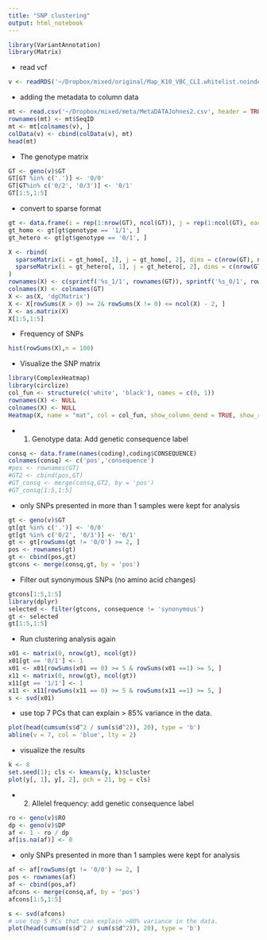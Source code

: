 ```yaml
---
title: "SNP clustering"
output: html_notebook
---
```


```r
library(VariantAnnotation)
library(Matrix)
```

* read vcf 
```r
v <- readRDS('~/Dropbox/mixed/original/Map_K10_VBC_CLI.whitelist.noindel.rds')
```

* adding the metadata to column data
```r
mt <- read.csv('~/Dropbox/mixed/meta/MetaDATAJohnes2.csv', header = TRUE)
rownames(mt) <- mt$SeqID
mt <- mt[colnames(v), ]
colData(v) <- cbind(colData(v), mt)
head(mt)
```
* The genotype matrix 
```r
GT <- geno(v)$GT
GT[GT %in% c('.')] <- '0/0'
GT[GT%in% c('0/2', '0/3')] <- '0/1'
GT[1:5,1:5]
```
* convert to sparse format
```r
gt <- data.frame(i = rep(1:nrow(GT), ncol(GT)), j = rep(1:ncol(GT), each = nrow(GT)), genotype = c(GT))
gt_homo <- gt[gt$genotype == '1/1', ]
gt_hetero <- gt[gt$genotype == '0/1', ]

X <- rbind(
  sparseMatrix(i = gt_homo[, 1], j = gt_homo[, 2], dims = c(nrow(GT), ncol(GT))),
  sparseMatrix(i = gt_hetero[, 1], j = gt_hetero[, 2], dims = c(nrow(GT), ncol(GT)))
)
rownames(X) <- c(sprintf('%s_1/1', rownames(GT)), sprintf('%s_0/1', rownames(GT)))
colnames(X) <- colnames(GT)
X <- as(X, 'dgCMatrix')
X <- X[rowSums(X > 0) >= 2& rowSums(X != 0) <= ncol(X) - 2, ]
X <- as.matrix(X)
X[1:5,1:5]
```
* Frequency of SNPs
```r
hist(rowSums(X),n = 100)
```


* Visualize the SNP matrix
```r
library(ComplexHeatmap)
library(circlize)
col_fun <- structure(c('white', 'black'), names = c(0, 1))
rownames(X) <- NULL
colnames(X) <- NULL
Heatmap(X, name = "mat", col = col_fun, show_column_dend = TRUE, show_row_dend = TRUE)
```
* 1. Genotype data: Add genetic consequence label 
```r
consq <- data.frame(names(coding),coding$CONSEQUENCE)
colnames(consq) <- c('pos','consequence')
#pos <- rownames(GT)
#GT2 <- cbind(pos,GT)
#GT_consq <- merge(consq,GT2, by = 'pos')
#GT_consq[1:5,1:5]
```
* only SNPs presented in more than 1 samples were kept for analysis
```r
gt <- geno(v)$GT
gt[gt %in% c('.')] <- '0/0'
gt[gt %in% c('0/2', '0/3')] <- '0/1'
gt <- gt[rowSums(gt != '0/0') >= 2, ]
pos <- rownames(gt)
gt <- cbind(pos,gt)
gtcons <- merge(consq,gt, by = 'pos')
```
* Filter out synonymous SNPs (no amino acid changes)
```r
gtcons[1:5,1:5]
library(dplyr)
selected <- filter(gtcons, consequence != 'synonymous')
gt <- selected
gt[1:5,1:5]
```
* Run clustering analysis again
```r
x01 <- matrix(0, nrow(gt), ncol(gt))
x01[gt == '0/1'] <- 1
x01 <- x01[rowSums(x01 == 0) >= 5 & rowSums(x01 ==1) >= 5, ]
x11 <- matrix(0, nrow(gt), ncol(gt))
x11[gt == '1/1'] <- 1
x11 <- x11[rowSums(x11 == 0) >= 5 & rowSums(x11 ==1) >= 5, ]
s <- svd(x01)
```
* use top 7 PCs that can explain > 85% variance in the data. 
```r
plot(head(cumsum(s$d^2 / sum(s$d^2)), 20), type = 'b')
abline(v = 7, col = 'blue', lty = 2)
```
* visualize the results
```r
k <- 8
set.seed(1); cls <- kmeans(y, k)$cluster
plot(y[, 1], y[, 2], pch = 21, bg = cls)
```
* 2. Allelel frequency: add genetic consequence label 
```r
ro <- geno(v)$RO
dp <- geno(v)$DP
af <- 1 - ro / dp 
af[is.na(af)] <- 0
```
* only SNPs presented in more than 1 samples were kept for analysis
```r
af <- af[rowSums(gt != '0/0') >= 2, ]
pos <- rownames(af)
af <- cbind(pos,af)
afcons <- merge(consq,af, by = 'pos')
afcons[1:5,1:5]

s <- svd(afcons)
# use top 5 PCs that can explain >80% variance in the data. 
plot(head(cumsum(s$d^2 / sum(s$d^2)), 20), type = 'b')
```





